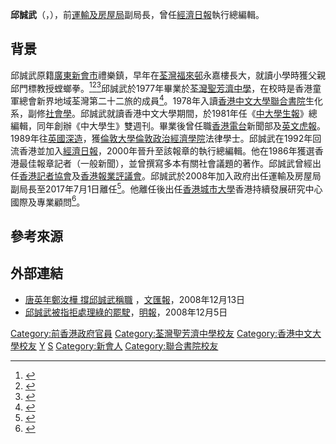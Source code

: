 {{Infobox_officeholder
| name = 邱誠武
| native_name = Yau Shing-mu
| honorific-suffix= [[銀紫荊星章|SBS]] [[太平紳士|JP]] 
| image name = 
| sex = 男 
| office={{HKSAR}}第1任[[運輸及房屋局|運輸及房屋局]]副局長
| term_start=2012年9月15日
| term_end=2017年6月30日<br/>2008年8月15日－2012年6月30日
| 1blankname = 局長
| 1namedata = [[鄭汝樺|鄭汝樺]]{{to}}[[張炳良|張炳良]]
| predecessor =（首任）
| successor = [[蘇偉文|蘇偉文]]
| birth_date = {{birth year and age|1960}}
| birth_place = {{HKG-1959}}
| party = 
| religion = 
| spouse = 
| relatives = 
| educate =
| past = 
| award =
}}

'''邱誠武'''{{SBSHK}}{{JP}}（{{lang-en|Yau Shing-mu}}，{{bd|1960年|catIdx=邱}}），前[[運輸及房屋局|運輸及房屋局]]副局長，曾任[[香港經濟日報|經濟日報]]執行總編輯。

==背景==
邱誠武原籍[[廣東|廣東]][[新會市|新會市]]禮樂鎮，早年在[[荃灣|荃灣]][[福來邨|福來邨]]永嘉樓長大，就讀小學時獲父親邱門標教授螳螂拳。<ref>{{web reference|URL=http://www.inmediahk.net/node/122537|title=邱誠武: 爸媽，我．．．|work=獨立媒體 Inmedia.hk|year=2006年|date=6月18日|accessdate=2018-04-24|archive-date=2018-04-24|archive-url=https://web.archive.org/web/20180424202935/http://www.inmediahk.net/node/122537|dead-url=no}}</ref><ref>{{web reference|URL=http://www.post852.com/81280/%E9%82%B1%E8%AA%A0%E6%AD%A6%E5%85%AB%E6%97%AC%E6%AF%8D%E8%A6%AA%E3%80%80%E7%8D%A8%E5%B1%85%E9%BC%A0%E6%82%A3%E5%85%AC%E5%B1%8B/|title=邱誠武八旬母親 獨居鼠患公屋|work=852郵報|year=2015年|date=2月1日|accessdate=2018-04-24|archive-date=2018-04-24|archive-url=https://web.archive.org/web/20180424225754/http://www.post852.com/81280/%E9%82%B1%E8%AA%A0%E6%AD%A6%E5%85%AB%E6%97%AC%E6%AF%8D%E8%A6%AA%E3%80%80%E7%8D%A8%E5%B1%85%E9%BC%A0%E6%82%A3%E5%85%AC%E5%B1%8B/|dead-url=no}}</ref><ref>{{web reference|URL=http://orientaldaily.on.cc/cnt/news/20150201/00174_001.html|title=邱誠武住豪宅 八旬母獨居公屋|work=東方日報|year=2015年|date=2月1日|accessdate=2018-04-24|archive-date=2015-07-08|archive-url=https://web.archive.org/web/20150708221230/http://orientaldaily.on.cc/cnt/news/20150201/00174_001.html|dead-url=no}}</ref>邱誠武於1977年畢業於[[荃灣聖芳濟中學|荃灣聖芳濟中學]]，在校時是香港童軍總會新界地域荃灣第二十二旅的成員<ref>{{web reference|URL=http://www.chss.edu.hk/Download/schoolLife/principalsharing/20170901.pdf|title=楊永漢〈悼張少坡修士（一）〉|work=信報|year=2017年|date=9月1日|accessdate=2018-04-24|archive-date=2018-04-24|archive-url=https://web.archive.org/web/20180424202508/http://www.chss.edu.hk/Download/schoolLife/principalsharing/20170901.pdf|dead-url=no}}</ref>。1978年入讀[[香港中文大學|香港中文大學]][[聯合書院|聯合書院]]生化系，副修[[社會學|社會學]]。邱誠武就讀香港中文大學期間，於1981年任《[[中大學生報|中大學生報]]》總編輯，同年創辦《中大學生》雙週刊。畢業後曾任職[[香港電台|香港電台]]新聞部及[[英文虎報|英文虎報]]。1989年往[[英國|英國]][[留學|深造]]，獲[[倫敦大學|倫敦大學]][[倫敦政治經濟學院|倫敦政治經濟學院]]法律學士。邱誠武在1992年回流香港並加入[[香港經濟日報|經濟日報]]，2000年晉升至該報章的執行總編輯。他在1986年獲選香港最佳報章記者（一般新聞），並曾撰寫多本有關社會議題的著作。邱誠武曾經出任[[香港記者協會|香港記者協會]]及[[香港報業評議會|香港報業評議會]]。邱誠武於2008年加入政府出任運輸及房屋局副局長至2017年7月1日離任<ref>{{web reference|URL=http://www.info.gov.hk/gia/general/201712/01/P2017120100654.htm|title=前任政治委任官員邱誠武離職後委任|work=政府新聞處|year=2017年|date=12月1日|accessdate=2018-04-24|archive-date=2018-06-13|archive-url=https://web.archive.org/web/20180613031735/http://www.info.gov.hk/gia/general/201712/01/P2017120100654.htm|dead-url=no}}</ref>。他離任後出任[[香港城市大學|香港城市大學]]香港持續發展研究中心國際及專業顧問<ref>{{web reference|URL=http://hk.on.cc/hk/bkn/cnt/news/20171201/bkn-20171201175329064-1201_00822_001.html|title=政Whats噏：邱誠武轉投學界 任城大研究顧問|work=東網|year=2017年|date=12月1日|accessdate=2018-04-24|archive-date=2018-04-24|archive-url=https://web.archive.org/web/20180424202753/http://hk.on.cc/hk/bkn/cnt/news/20171201/bkn-20171201175329064-1201_00822_001.html|dead-url=no}}</ref>。

==參考來源==
{{reflist}}

==外部連結==
* [http://paper.wenweipo.com/2008/12/13/HK0812130019.htm 唐英年鄭汝樺 撐邱誠武稱職] {{Wayback|url=http://paper.wenweipo.com/2008/12/13/HK0812130019.htm |date=20081216150056 }}，[[文汇报_(香港)|文匯報]]，2008年12月13日
* [https://web.archive.org/web/20081209025959/http://www.mpinews.com/htm/INews/20081205/gb52026a.htm 邱誠武被指拒處理綠的罷駛]，[[明報|明報]]，2008年12月5日

{{start box}}
{{s-gov}}
{{s-new|first}}
{{s-title|[[香港運輸及房屋局|香港運輸及房屋局副局長]]|2012年9月15日－2017年6月30日<br>2008年8月15日－2012年6月30日}}
{{s-after|[[蘇偉文|蘇偉文]]}}
{{end box}}

[[Category:前香港政府官員|Category:前香港政府官員]]
[[Category:荃灣聖芳濟中學校友|Category:荃灣聖芳濟中學校友]]
[[Category:香港中文大學校友|Category:香港中文大學校友]]
[[Category:倫敦政治經濟學院校友|Y]]
[[Category:邱姓|S]]
[[Category:新會人|Category:新會人]]
[[Category:聯合書院校友|Category:聯合書院校友]]